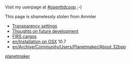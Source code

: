 [[Category:en/German translators|planetmaker]]
Visit my userpage at [http://openttdcoop.org/wiki/index.php/User:pm #openttdcoop] ;-)

This page is shamelessly stolen from Ammler

* [[en/Development/Design Drafts/Transparency options| Transparency settings]]
* [[en/Archive/Community/Users/Planetmaker/v2|Thoughts on future development]]
* [[en/FIRS cargos|FIRS cargos]]
* [[en/Installation on OSX]] 10.7
* [[en/Archive/Community/Users/Planetmaker/About 32bpp]]